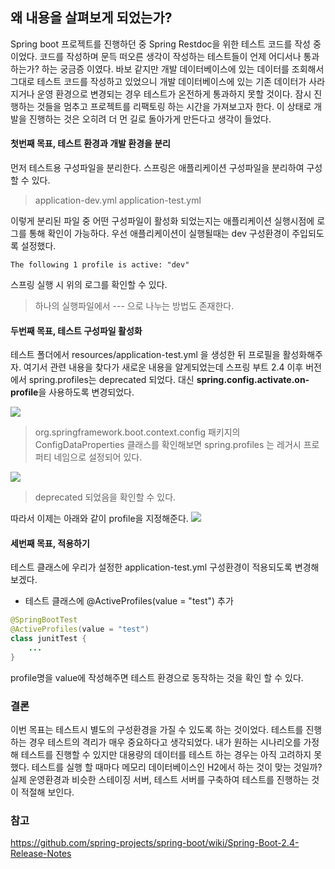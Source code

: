## 왜 내용을 살펴보게 되었는가?
Spring boot 프로젝트를 진행하던 중 Spring Restdoc을 위한 테스트 코드를 작성 중이었다. 코드를 작성하며 문득 떠오른 생각이 작성하는 테스트들이 언제 어디서나 통과하는가? 하는 궁금증 이였다. 바보 같지만 개발 데이터베이스에 있는 데이터를 조회해서 그대로 테스트 코드를 작성하고 있었으니 개발 데이터베이스에 있는 기존 데이터가 사라지거나 운영 환경으로 변경되는 경우 테스트가 온전하게 통과하지 못할 것이다.
잠시 진행하는 것들을 멈추고 프로젝트를 리팩토링 하는 시간을 가져보고자 한다. 이 상태로 개발을 진행하는 것은 오히려 더 먼 길로 돌아가게 만든다고 생각이 들었다.

#### 첫번째 목표, 테스트 환경과 개발 환경을 분리
먼저 테스트용 구성파일을 분리한다. 스프링은 애플리케이션 구성파일을 분리하여 구성할 수 있다.

> application-dev.yml
> application-test.yml

이렇게 분리된 파일 중 어떤 구성파일이 활성화 되었는지는 애플리케이션 실행시점에 로그를 통해 확인이 가능하다. 우선 애플리케이션이 실행될때는 dev 구성환경이 주입되도록 설정했다.

```
The following 1 profile is active: "dev"
```

스프링 실행 시 위의 로그를 확인할 수 있다.

> 하나의 실행파일에서 --- 으로 나누는 방법도 존재한다. 

#### 두번째 목표, 테스트 구성파일 활성화
테스트 폴더에서 resources/application-test.yml 을 생성한 뒤 프로필을 활성화해주자. 여기서 관련 내용을 찾다가 새로운 내용을 알게되었는데 스프링 부트 2.4 이후 버전에서 spring.profiles는 deprecated 되었다. 대신 **spring.config.activate.on-profile**을 사용하도록 변경되었다.

![](https://velog.velcdn.com/images/shlee327/post/a7d58ca4-e058-495a-8950-fedabc4f5283/image.jpg)

> org.springframework.boot.context.config 패키지의 ConfigDataProperties 클래스를 확인해보면 spring.profiles 는 레거시 프로퍼티 네임으로 설정되어 있다.

![](https://velog.velcdn.com/images/shlee327/post/92972c09-6eff-4624-81be-a1d17bd1b01a/image.jpg)
> deprecated 되었음을 확인할 수 있다.

따라서 이제는 아래와 같이 profile을 지정해준다.
![](https://velog.velcdn.com/images/shlee327/post/db44ef1e-43a9-45f5-bb1c-c31954d69081/image.jpg)

#### 세번째 목표, 적용하기
테스트 클래스에 우리가 설정한 application-test.yml 구성환경이 적용되도록 변경해보겠다.
- 테스트 클래스에 @ActiveProfiles(value = "test") 추가

```java
@SpringBootTest  
@ActiveProfiles(value = "test")  
class junitTest {
	...
}
```

profile명을 value에 작성해주면 테스트 환경으로 동작하는 것을 확인 할 수 있다. 

### 결론
이번 목표는 테스트시 별도의 구성환경을 가질 수 있도록 하는 것이었다. 테스트를 진행하는 경우 테스트의 격리가 매우 중요하다고 생각되었다. 내가 원하는 시나리오를 가정해 테스트를 진행할 수 있지만 대용량의 데이터를 테스트 하는 경우는 아직 고려하지 못했다. 테스트를 실행 할 때마다 메모리 데이터베이스인 H2에서 하는 것이 맞는 것일까?
실제 운영환경과 비슷한 스테이징 서버, 테스트 서버를 구축하여 테스트를 진행하는 것이 적절해 보인다.

### 참고

https://github.com/spring-projects/spring-boot/wiki/Spring-Boot-2.4-Release-Notes
